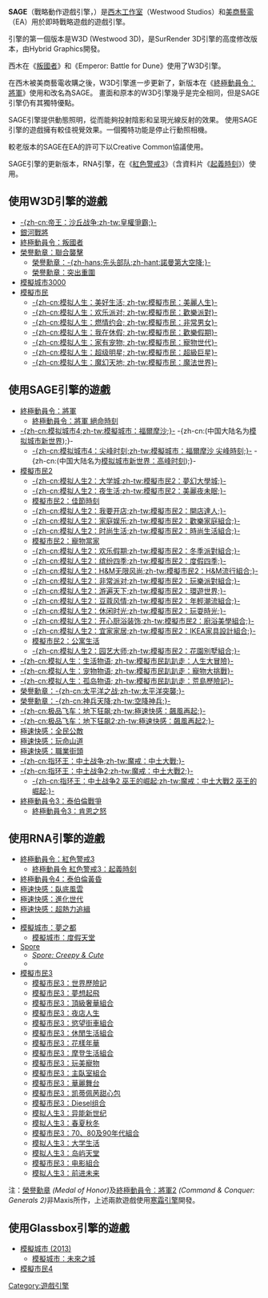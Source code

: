 {{沒有來源|time=2011-12-29}}
{{noteTA
|G1=Games
|1=zh-cn:变节者; zh-tw:叛國者;
}}
{{Infobox Software
| name = SAGE
| logo = 
| screenshot =
| caption =
| developer = [[西木工作室|西木工作室]]、[[美商藝電|美商藝電]]
| latest_release_version = 
| latest_release_date = 
| latest_preview_version =
| latest_preview_date =
| operating_system = [[Microsoft_Windows|Windows]], [[麥金塔電腦|麥金塔電腦]]
| genre = [[遊戲引擎|遊戲引擎]]
| license =
| website = [http://www.ea.com/ 美商藝電官方網站]
}}
'''SAGE'''（戰略動作遊戲引擎，{{lang|en|'''Strategy Action Game Engine'''}}）是[[西木工作室|西木工作室]]（Westwood Studios）和[[美商藝電|美商藝電]]（EA）用於即時戰略遊戲的遊戲引擎。

引擎的第一個版本是W3D (Westwood 3D)，是SurRender 3D引擎的高度修改版本，由Hybrid Graphics開發。

西木在《[[叛國者|叛國者]]》和《Emperor: Battle for Dune》使用了W3D引擎。

在西木被美商藝電收購之後，W3D引擎進一步更新了，新版本在《[[終極動員令：將軍|終極動員令：將軍]]》使用和改名為SAGE。 畫面和原本的W3D引擎幾乎是完全相同，但是SAGE引擎仍有其獨特優點。

SAGE引擎提供動態照明，從而能夠投射陰影和呈現光線反射的效果。 使用SAGE引擎的遊戲擁有較佳視覺效果。一個獨特功能是停止行動照相機。

較老版本的SAGE在EA的許可下以Creative Common協議使用。

SAGE引擎的更新版本，RNA引擎，在《[[紅色警戒3|紅色警戒3]]》（含資料片《[[起義時刻|起義時刻]]》）使用。

== 使用W3D引擎的遊戲 ==
*[[皇權爭霸|-{zh-cn:帝王：沙丘战争;zh-tw:皇權爭霸;}-]] 
*[[銀河戰將|銀河戰將]]
*[[終極動員令：叛國者|終極動員令：叛國者]]
*[[榮譽勳章：聯合襲擊|榮譽勳章：聯合襲擊]]
**[[榮譽勳章：聯合襲擊|榮譽勳章：-{zh-hans:先头部队;zh-hant:諾曼第大空降;}-]]
**[[榮譽勳章：聯合襲擊|榮譽勳章：突出重圍]]
*[[模擬城市3000|模擬城市3000]]
*[[模擬市民|模擬市民]]
**[[模擬市民|-{zh-cn:模拟人生：美好生活; zh-tw:模擬市民：美麗人生}-]]
**[[模擬市民|-{zh-cn:模拟人生：欢乐派对; zh-tw:模擬市民：歡樂派對}-]]
**[[模擬市民|-{zh-cn:模拟人生：燃情约会; zh-tw:模擬市民：非常男女}-]]
**[[模擬市民|-{zh-cn:模拟人生：我在休假; zh-tw:模擬市民：歡樂假期}-]]
**[[模擬市民|-{zh-cn:模拟人生：家有宠物; zh-tw:模擬市民：寵物世代}-]]
**[[模擬市民|-{zh-cn:模拟人生：超级明星; zh-tw:模擬市民：超級巨星}-]]
**[[模擬市民|-{zh-cn:模拟人生：魔幻天地; zh-tw:模擬市民：魔法世界}-]]

== 使用SAGE引擎的遊戲 ==
*[[終極動員令：將軍|終極動員令：將軍]]
**[[終極動員令：將軍_絕命時刻|終極動員令：將軍 絕命時刻]]
*[[模擬城市4|-{zh-cn:模拟城市4;zh-tw:模擬城市：福爾摩沙;}-]] -{zh-cn:(中国大陆名为[[模擬城市4|模拟城市新世界]]);}-
**[[模擬城市4：尖峰時刻|-{zh-cn:模拟城市4：尖峰时刻;zh-tw:模擬城市：福爾摩沙 尖峰時刻;}-]] -{zh-cn:(中国大陆名为[[模擬城市4|模拟城市新世界：高峰时刻]]);}-
*[[模擬市民2|模擬市民2]]
**[[模擬市民2：夢幻大學城|-{zh-cn:模拟人生2：大学城;zh-tw:模擬市民2：夢幻大學城;}-]]
**[[模擬市民2：美麗夜未眠|-{zh-cn:模拟人生2：夜生活;zh-tw:模擬市民2：美麗夜未眠;}-]]
**[[模擬市民2物件組合包#佳節時刻|模擬市民2：佳節時刻]]
**[[模擬市民2：開店達人|-{zh-cn:模拟人生2：我要开店;zh-tw:模擬市民2：開店達人;}-]]
**[[模擬市民2物件組合包#歡樂家庭組合|-{zh-cn:模拟人生2：家庭娱乐;zh-tw:模擬市民2：歡樂家庭組合;}-]] 
**[[模擬市民2物件組合包#時尚生活組合|-{zh-cn:模拟人生2：时尚生活;zh-tw:模擬市民2：時尚生活組合;}-]] 
**[[模擬市民2：寵物當家|模擬市民2：寵物當家]]
**[[模擬市民2物件組合包#冬季派對組合|-{zh-cn:模拟人生2：欢乐假期;zh-tw:模擬市民2：冬季派對組合;}-]]
**[[模擬市民2：度假四季|-{zh-cn:模拟人生2：缤纷四季;zh-tw:模擬市民2：度假四季;}-]]
**[[模擬市民2物件組合包#流行組合|-{zh-cn:模拟人生2：H&M无限风尚;zh-tw:模擬市民2：H&M流行組合;}-]]
**[[模擬市民2物件組合包#玩樂派對組合|-{zh-cn:模拟人生2：非常派对;zh-tw:模擬市民2：玩樂派對組合;}-]]
**[[模擬市民2：環遊世界|-{zh-cn:模拟人生2：游遍天下;zh-tw:模擬市民2：環遊世界;}-]]
**[[模擬市民2物件組合包#年輕潮流組合|-{zh-cn:模拟人生2：豆蔻风情;zh-tw:模擬市民2：年輕潮流組合;}-]]
**[[模擬市民2：玩耍時光|-{zh-cn:模拟人生2：休闲时光;zh-tw:模擬市民2：玩耍時光;}-]]
**[[模擬市民2物件組合包#廚浴美學組合|-{zh-cn:模拟人生2：开心厨浴装饰;zh-tw:模擬市民2：廚浴美學組合;}-]]
**[[模擬市民2物件組合包#IKEA家具設計組合|-{zh-cn:模拟人生2：宜家家居;zh-tw:模擬市民2：IKEA家具設計組合;}-]]
**[[模擬市民2：公寓生活|模擬市民2：公寓生活]]
**[[模擬市民2物件組合包#花園別墅組合|-{zh-cn:模拟人生2：园艺大师;zh-tw:模擬市民2：花園別墅組合;}-]]
*[[模擬市民趴趴走|-{zh-cn:模拟人生：生活物语; zh-tw:模擬市民趴趴走：人生大冒險}-]]
*[[模擬市民趴趴走|-{zh-cn:模拟人生：宠物物语; zh-tw:模擬市民趴趴走：寵物大挑戰}-]]
*[[模擬市民趴趴走|-{zh-cn:模拟人生：孤岛物语; zh-tw:模擬市民趴趴走：荒島歷險記}-]]
*[[榮譽勳章：太平洋突襲|榮譽勳章：-{zh-cn:太平洋之战;zh-tw:太平洋突襲;}-]]
*[[榮譽勳章：空降神兵|榮譽勳章：-{zh-cn:神兵天降;zh-tw:空降神兵;}-]]
*[[極速快感：飆風再起|-{zh-cn:极品飞车：地下狂飙;zh-tw:極速快感：飆風再起;}-]]
*[[極速快感：飆風再起2|-{zh-cn:极品飞车：地下狂飙2;zh-tw:極速快感：飆風再起2;}-]]
*[[極速快感：全民公敵|極速快感：全民公敵]]
*[[極速快感：玩命山道|極速快感：玩命山道]]
*[[極速快感：職業街頭|極速快感：職業街頭]]
*[[魔戒：中土大戰|-{zh-cn:指环王：中土战争;zh-tw:魔戒：中土大戰;}-]]
*[[魔戒：中土大戰2|-{zh-cn:指环王：中土战争2;zh-tw:魔戒：中土大戰2;}-]]
**[[魔戒：中土大戰2|-{zh-cn:指环王：中土战争2 巫王的崛起;zh-tw:魔戒：中土大戰2 巫王的崛起;}-]]
*[[終極動員令3：泰伯倫戰爭|終極動員令3：泰伯倫戰爭]]
**[[終極動員令3：肯恩之怒|終極動員令3：肯恩之怒]]

== 使用RNA引擎的遊戲 ==
*[[終極動員令：紅色警戒3|終極動員令：紅色警戒3]]
**[[終極動員令_紅色警戒3：起義時刻|終極動員令 紅色警戒3：起義時刻]]
*[[終極動員令4：泰伯倫黃昏|終極動員令4：泰伯倫黃昏]]
*[[極速快感：臥底風雲|極速快感：臥底風雲]]
*[[極速快感：進化世代|極速快感：進化世代]]
*[[極速快感：超熱力追緝|極速快感：超熱力追緝]]
*''{{link-en|MySims|MySims}}''
*[[模擬城市：夢之都|模擬城市：夢之都]]
**[[模擬城市：度假天堂|模擬城市：度假天堂]]
*[[Spore|Spore]]
**''[[孢子_(游戏)|Spore: Creepy & Cute]]''
**''{{link-en|Spore: Galactic Adventures|Spore: Galactic Adventures}}''
*[[模擬市民3|模擬市民3]]
**[[模擬市民3：世界歷險記|模擬市民3：世界歷險記]]
**[[模擬市民3：夢想起飛|模擬市民3：夢想起飛]]
**[[模擬市民3組合#頂級奢華組合|模擬市民3：頂級奢華組合]]
**[[模擬市民3：夜店人生|模擬市民3：夜店人生]]
**[[模擬市民3組合#慾望街車組合|模擬市民3：慾望街車組合]]
**[[模擬市民3組合#休閒生活組合|模擬市民3：休閒生活組合]]
**[[模擬市民3：花樣年華|模擬市民3：花樣年華]]
**[[模擬市民3組合#摩登生活組合|模擬市民3：摩登生活組合]]
**[[模擬市民3：玩美寵物|模擬市民3：玩美寵物]]
**[[模擬市民3組合#主臥室組合|模擬市民3：主臥室組合]]
**[[模擬市民3：華麗舞台|模擬市民3：華麗舞台]]
**[[模擬市民3組合#凯蒂佩苪甜心包|模擬市民3：凯蒂佩苪甜心包]]
**[[模擬市民3組合#迪赛生活组合|模擬市民3：Diesel组合]]
**[[模拟人生3：异能新世纪|模拟人生3：异能新世纪]]
**[[模拟人生3：春夏秋冬|模拟人生3：春夏秋冬]]
**[[模擬市民3組合#70、80及90年代組合|模擬市民3：70、80及90年代組合]]
**[[模拟人生3：大学生活|模拟人生3：大学生活]]
**[[模拟人生3：岛屿天堂|模拟人生3：岛屿天堂]]
**[[模擬市民3組合#电影組合|模擬市民3：电影組合]]
**[[模拟人生3：前进未来|模拟人生3：前进未来]]
注：[[榮譽勳章_(2010)|榮譽勳章]] ''(Medal of Honor)''及[[終極動員令：將軍2|終極動員令：將軍2]] ''(Command & Conquer: Generals 2)''非Maxis所作，上述兩款遊戲使用[[寒霜引擎|寒霜引擎]]開發。

== 使用Glassbox引擎的遊戲 ==
*[[模擬城市_(2013)|模擬城市 (2013)]]
**[[模擬城市_(2013)|模擬城市：未來之城]]
*[[模擬市民4|模擬市民4]]

[[Category:遊戲引擎|Category:遊戲引擎]]